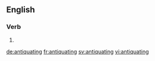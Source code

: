==English==

===Verb===
{{head|en}}

# {{present participle of|antiquate|lang=en}}

[[de:antiquating]]
[[fr:antiquating]]
[[sv:antiquating]]
[[vi:antiquating]]